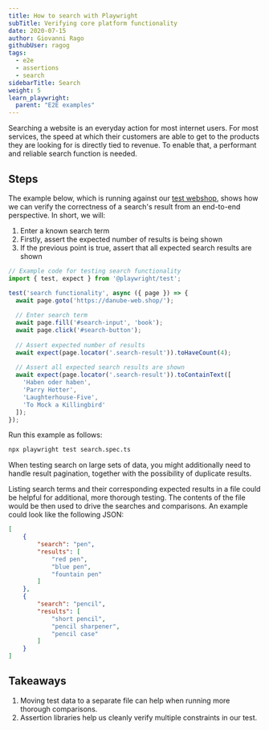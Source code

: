 ```yaml
---
title: How to search with Playwright
subTitle: Verifying core platform functionality
date: 2020-07-15
author: Giovanni Rago
githubUser: ragog
tags:
  - e2e
  - assertions
  - search
sidebarTitle: Search
weight: 5
learn_playwright:
  parent: "E2E examples"
---
```


Searching a website is an everyday action for most internet users. For most services, the speed at which their customers are able to get to the products they are looking for is directly tied to revenue. To enable that, a performant and reliable search function is needed.



## Steps

The example below, which is running against our [test webshop](https://danube-web.shop/), shows how we can verify the correctness of a search's result from an end-to-end perspective. In short, we will:
1. Enter a known search term
2. Firstly, assert the expected number of results is being shown
3. If the previous point is true, assert that all expected search results are shown

```ts title="search.spec.ts"
// Example code for testing search functionality
import { test, expect } from '@playwright/test';

test('search functionality', async ({ page }) => {
  await page.goto('https://danube-web.shop/');
  
  // Enter search term
  await page.fill('#search-input', 'book');
  await page.click('#search-button');
  
  // Assert expected number of results
  await expect(page.locator('.search-result')).toHaveCount(4);
  
  // Assert all expected search results are shown
  await expect(page.locator('.search-result')).toContainText([
    'Haben oder haben',
    'Parry Hotter',
    'Laughterhouse-Five',
    'To Mock a Killingbird'
  ]);
});
```

Run this example as follows:

```sh
npx playwright test search.spec.ts
```

<Note> When testing search on large sets of data, you might additionally need to handle result pagination, together with the possibility of duplicate results.</Note>

Listing search terms and their corresponding expected results in a file could be helpful for additional, more thorough testing. The contents of the file would be then used to drive the searches and comparisons. An example could look like the following JSON:

```json
[
    {
        "search": "pen",
        "results": [
            "red pen",
            "blue pen",
            "fountain pen"
        ]
    },
    {
        "search": "pencil",
        "results": [
            "short pencil",
            "pencil sharpener",
            "pencil case"
        ]
    }
]
```

## Takeaways

1. Moving test data to a separate file can help when running more thorough comparisons.
2. Assertion libraries help us cleanly verify multiple constraints in our test.
